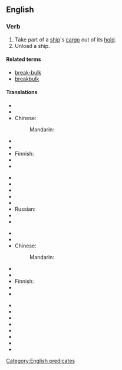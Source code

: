 ==English==

===Verb===
{{head|en|verb|head=to [[break]] [[bulk]]}}

# Take part of a [[ship]]'s [[cargo]] out of its [[hold]].
# Unload a ship.

====Related terms====
* [[break-bulk]]
* [[breakbulk]]

====Translations====
{{trans-top|to remove part of a ship's cargo}}
* {{trreq|ar}}
* {{trreq|hy}} 
* Chinese:
*: Mandarin: {{t|zh|卸货|sc=Hani}}
* {{trreq|cs}}
* {{trreq|nl}}
* Finnish: {{t|fi|purkaa lasti|alt=purkaa lastia}}
* {{trreq|fr}}
* {{trreq|de}}
{{trans-mid}}
* {{trreq|hi}}
* {{trreq|it}}
* {{trreq|ja}}
* {{trreq|ko}}
* {{trreq|pt}}
* Russian: {{t|ru|начинать разгрузку|tr=načinát’ razgrúzku|sc=Cyrl}}
* {{trreq|es}}
* {{trreq|vi}}
{{trans-bottom}}

{{trans-top|to unload a ship}}
* {{trreq|ar}}
* {{trreq|hy}} 
* Chinese:
*: Mandarin: {{t|zh|卸货|sc=Hani}}
* {{trreq|cs}}
* {{trreq|nl}}
* Finnish: {{t|fi|purkaa lasti}}
* {{trreq|fr}}
* {{trreq|de}}
{{trans-mid}}
* {{trreq|hi}}
* {{trreq|it}}
* {{trreq|ja}}
* {{trreq|ko}}
* {{trreq|pt}}
* {{trreq|ru}}
* {{trreq|es}}
* {{trreq|vi}}
{{trans-bottom}}

[[Category:English predicates]]
